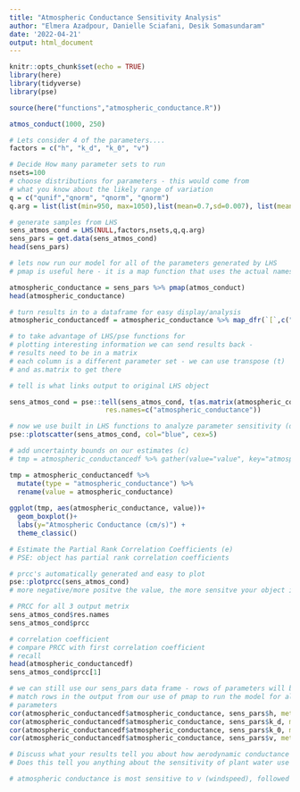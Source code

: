 ```yaml
---
title: "Atmospheric Conductance Sensitivity Analysis"
author: "Elmera Azadpour, Danielle Sciafani, Desik Somasundaram"
date: '2022-04-21'
output: html_document
---
```


```r
knitr::opts_chunk$set(echo = TRUE)
library(here)
library(tidyverse)
library(pse)
```

```r
source(here("functions","atmospheric_conductance.R"))
```


```r
atmos_conduct(1000, 250)
```

```r
# Lets consider 4 of the parameters....
factors = c("h", "k_d", "k_0", "v")

# Decide How many parameter sets to run
nsets=100
# choose distributions for parameters - this would come from
# what you know about the likely range of variation
q = c("qunif","qnorm", "qnorm", "qnorm")
q.arg = list(list(min=950, max=1050),list(mean=0.7,sd=0.007), list(mean=0.1, sd=0.001), list(mean=250,sd=30))

# generate samples from LHS
sens_atmos_cond = LHS(NULL,factors,nsets,q,q.arg)
sens_pars = get.data(sens_atmos_cond)
head(sens_pars)
```

```r
# lets now run our model for all of the parameters generated by LHS
# pmap is useful here - it is a map function that uses the actual names of input parameters

atmospheric_conductance = sens_pars %>% pmap(atmos_conduct)
head(atmospheric_conductance)
```

```r
# turn results in to a dataframe for easy display/analysis
atmospheric_conductancedf = atmospheric_conductance %>% map_dfr(`[`,c("atmospheric_conductance"))

# to take advantage of LHS/pse functions for 
# plotting interesting information we can send results back - 
# results need to be in a matrix
# each column is a different parameter set - we can use transpose (t)
# and as.matrix to get there

# tell is what links output to original LHS object

sens_atmos_cond = pse::tell(sens_atmos_cond, t(as.matrix(atmospheric_conductancedf)),
                        res.names=c("atmospheric_conductance"))
```

```r
# now we use built in LHS functions to analyze parameter sensitivity (d)
pse::plotscatter(sens_atmos_cond, col="blue", cex=5) 
```

```r
# add uncertainty bounds on our estimates (c)
# tmp = atmospheric_conductancedf %>% gather(value="value", key="atmospheric_conductance")

tmp = atmospheric_conductancedf %>%
  mutate(type = "atmospheric_conductance") %>% 
  rename(value = atmospheric_conductance)
  
ggplot(tmp, aes(atmospheric_conductance, value))+
  geom_boxplot()+
  labs(y="Atmospheric Conductance (cm/s)") +
  theme_classic()
```

```r
# Estimate the Partial Rank Correlation Coefficients (e)
# PSE: object has partial rank correlation coefficients

# prcc's automatically generated and easy to plot
pse::plotprcc(sens_atmos_cond)
# more negative/more positve the value, the more sensitve your object is to 

# PRCC for all 3 output metrix
sens_atmos_cond$res.names
sens_atmos_cond$prcc

# correlation coefficient
# compare PRCC with first correlation coefficient
# recall
head(atmospheric_conductancedf)
sens_atmos_cond$prcc[1]

# we can still use our sens_pars data frame - rows of parameters will be
# match rows in the output from our use of pmap to run the model for all 
# parameters
cor(atmospheric_conductancedf$atmospheric_conductance, sens_pars$h, method="spearman")
cor(atmospheric_conductancedf$atmospheric_conductance, sens_pars$k_d, method="spearman")
cor(atmospheric_conductancedf$atmospheric_conductance, sens_pars$k_0, method="spearman")
cor(atmospheric_conductancedf$atmospheric_conductance, sens_pars$v, method="spearman")
```

```r
# Discuss what your results tell you about how aerodynamic conductance varies with the different parameters? What does it suggest about what you should focus on if you want to reduce uncertainty in aerodymaic conductance estimates?
# Does this tell you anything about the sensitivity of plant water use to climate change? (f) 

# atmospheric conductance is most sensitive to v (windspeed), followed by k_d, k_0, and h (vegetation height). 
```

